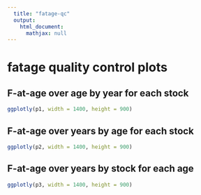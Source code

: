 ```yaml
---
  title: "fatage-qc"
  output:
    html_document:
      mathjax: null
---
```

<style>
.main-container {
    max-width: 90%
}
</style>

# fatage quality control plots {.tabset}

## F-at-age over age by year for each stock

```r
ggplotly(p1, width = 1400, height = 900)
```

## F-at-age over years by age for each stock


```r
ggplotly(p2, width = 1400, height = 900)
```

## F-at-age over years by stock for each age

```r
ggplotly(p3, width = 1400, height = 900)
```
